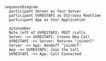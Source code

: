 ```mermaid
sequenceDiagram
  participant Server as Your Server
  participant UVRESTAPI as Ultravox Realtime
  participant App as Your Application

  autonumber
  Note left of UVRESTAPI: POST /calls
  Server ->> UVRESTAPI: Create New Call
  UVRESTAPI ->> Server: Returns "joinUrl"
  Server ->> App: Handoff "joinUrl"
  App ->> UVRESTAPI: Join the Call
  UVRESTAPI ->> App: Call Connected
```